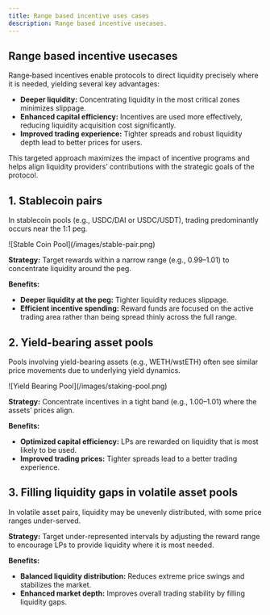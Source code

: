 ```yaml
---
title: Range based incentive uses cases
description: Range based incentive usecases.
---
```


## Range based incentive usecases

Range‐based incentives enable protocols to direct liquidity precisely where it
is needed, yielding several key advantages:

- **Deeper liquidity:** Concentrating liquidity in the most critical zones
  minimizes slippage.
- **Enhanced capital efficiency:** Incentives are used more effectively,
  reducing liquidity acquisition cost significantly.
- **Improved trading experience:** Tighter spreads and robust liquidity depth
  lead to better prices for users.

This targeted approach maximizes the impact of incentive programs and helps
align liquidity providers’ contributions with the strategic goals of the
protocol.

## 1. Stablecoin pairs

In stablecoin pools (e.g., USDC/DAI or USDC/USDT), trading predominantly occurs
near the 1:1 peg.

<div className="mediaWrapper">![Stable Coin Pool](/images/stable-pair.png)</div>

**Strategy:** Target rewards within a narrow range (e.g., 0.99–1.01) to
concentrate liquidity around the peg.

**Benefits:**

- **Deeper liquidity at the peg:** Tighter liquidity reduces slippage.
- **Efficient incentive spending:** Reward funds are focused on the active
  trading area rather than being spread thinly across the full range.

## 2. Yield-bearing asset pools

Pools involving yield-bearing assets (e.g., WETH/wstETH) often see similar price
movements due to underlying yield dynamics.

<div className="mediaWrapper">
  ![Yield Bearing Pool](/images/staking-pool.png)
</div>

**Strategy:** Concentrate incentives in a tight band (e.g., 1.00–1.01) where the
assets’ prices align.

**Benefits:**

- **Optimized capital efficiency:** LPs are rewarded on liquidity that is most
  likely to be used.
- **Improved trading prices:** Tighter spreads lead to a better trading
  experience.

## 3. Filling liquidity gaps in volatile asset pools

In volatile asset pairs, liquidity may be unevenly distributed, with some price
ranges under-served.

**Strategy:** Target under-represented intervals by adjusting the reward range
to encourage LPs to provide liquidity where it is most needed.

**Benefits:**

- **Balanced liquidity distribution:** Reduces extreme price swings and
  stabilizes the market.
- **Enhanced market depth:** Improves overall trading stability by filling
  liquidity gaps.
